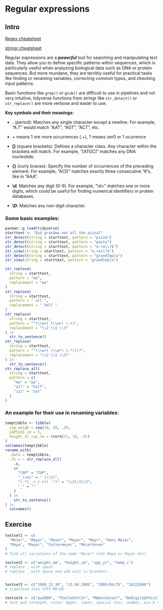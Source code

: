 # Regular expressions

## Intro

[Regex cheatsheet](https://rstudio.github.io/cheatsheets/regex.pdf)

[stringr cheatsheet](https://posit.co/wp-content/uploads/2022/10/strings-1.pdf)

Regular expressions are a ***powerful*** tool for searching and manipulating text data. They allow you to define specific patterns within sequences, which is particularly useful when analyzing biological data such as DNA or protein sequences. But more mundane, they are terribly useful for practical tasks like finding or renaming variables, correcting common typos, and checking input patterns.

Basic functions like `grep()` or `gsub()` are difficult to use in pipelines and not very intuitive, tidyverse functions from stringr like `str_detect()` or `str_replace()` are more verbose and easier to use.

**Key symbols and their meanings:**

-   **.** (period): Matches any single character except a newline. For example, "A.T" would match "AAT", "AGT", "ACT", etc.

-   \+ means 1 ore more occurrences (.+), ? means zer0 or 1 ocurrence

-   **\[\]** (square brackets): Defines a character class. Any character within the brackets will match. For example, "\[ATGC\]" matches any DNA nucleotide.

-   **{}** (curly braces): Specify the number of occurrences of the preceding element. For example, "A{3}" matches exactly three consecutive "A"s, like in "AAA".

-   **\\d**: Matches any digit (0-9). For example, "\\d+" matches one or more digits, which could be useful for finding numerical identifiers in protein databases.

-   **\\D**: Matches any non-digit character.

### Some basic examples:

```r
pacman::p_load(tidyverse)
starttext <- "Did grandma eat all the pizza?"
str_detect(string = starttext, pattern = "pizza")
str_detect(string = starttext, pattern = "pasta")
str_detect(string = starttext, pattern = "e.+a\\?$")
str_view(string = starttext, pattern = "e.+a\\?$")
str_detect(string = starttext, pattern = "grand[mp]a")
str_view(string = starttext, pattern = "grand[mp]a")

str_replace(
  string = starttext,
  pattern = "ma",
  replacement = "pa"
)
str_replace(
  string = starttext,
  pattern = " all ",
  replacement = " half "
)
str_replace(
  string = starttext,
  pattern = "^(\\w+) (\\w+) (.+)",
  replacement = "\\2 \\1 \\3"
) |>
  str_to_sentence()
str_replace(
  string = starttext,
  pattern = "^(\\w+) (\\w*) (.*)\\?",
  replacement = "\\2 \\1 \\3!"
) |>
  str_to_sentence()
str_replace_all(
  string = starttext,
  pattern = c(
    "ma" = "pa",
    "all" = "half",
    "izz" = "ast"
  )
)
```

### An example for their use in renaming variables:

```r
temptibble <- tibble(
  cup_weigh = seq(10, 20, .5),
  CAPSIZE_cm = 5,
  height_of_cup_cm = rnorm(21, 10, .01)
)
colnames(temptibble)
rename_with(
  .data = temptibble,
  .fn = ~ str_replace_all(
    .x,
    c(
      "CAP" = "CUP",
      "_(cm)" = " [\\1]",
      "(.*)_.+_(.+)( .*)" = "\\2\\1\\3",
      "_" = ""
    )
  ) |>
    str_to_sentence()
) |>
  colnames()
```

## Exercise

```r
testset1 <- c(
  "Meier", "Mayer", "Maier", "Meyer", "Mayr", "Hans Meier",
  "Maya", "Mayor", "Faltermeyer", "Meierhoven"
)
# find all variations of the name "Meier" (not Maya or Mayor etc)

testset2 <- c("weight_mm", "height_cm", "age_yr", "temp_c")
# replace _ with space
# replace _ with space and add unit in brackets


testset3 <- c("1980_12_30", "13.04.2005", "2005/04/25", "24121990")
# transform into YYYY-MM-DD

testset4 <- c("pw2000", "That1sb3tt3r", "M@kesSense?", "NoDigits@this1")
# test pwd strength, rules: Upper, lower, special char, number, min 8 char long
```

